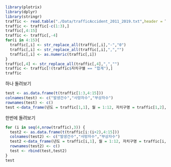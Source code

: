 ```r

```

```r
library(plotrix)
library(dplyr)
library(stringr)
traffic <- read.table("./Data/trafficAccident_2011_2019.txt",header = T)
traffic <- traffic[-c(1:3),]
traffic[,4:15]
traffic <- traffic[,-4]
for(i in 4:15){
  traffic[,i] <- str_replace_all(traffic[,i],"-","0")
  traffic[,i] <- str_replace_all(traffic[,i],",","")
  traffic[,i] <- as.numeric(traffic[,i])
}
traffic[,4] <- str_replace_all(traffic[,4],",","")
traffic <- traffic[!(traffic$자치구별 == "합계"),]
traffic

```

하나 돌려보기

```r
test <- as.data.frame(t(traffic[1:3,4:15])) 
colnames(test) <- c("발생건수","사망자수","부상자수")
rownames(test) <- c()
test <-data_frame(년도 = traffic[1,1], 월 = 1:12, 자치구명 = traffic[1,2],test)

```

한번에 돌려보기

```r

for (i in seq(4,nrow(traffic),3)) {
  test2 <- as.data.frame(t(traffic[i:(i+2),4:15])) 
  colnames(test2) <- c("발생건수","사망자수","부상자수")
  test2 <-data_frame(년도 = traffic[i,1], 월 = 1:12, 자치구명 = traffic[i,2],test2)
  rownames(test2) <- c()
  test <- rbind(test,test2)
}
test
```

```r

```
